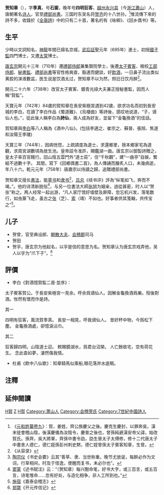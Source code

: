 {{東亞男性歷史人物
|名稱= 賀知章
|朝代= 唐
|圖片名稱=四明人鑑·唐祕書監禮部尚書賀公知章.png
|圖片說明=唐祕書監禮部尚書賀公知章（清代畫家虞琴所繪，出自《四明人鑑》）
|圖片大小=
|姓名= 賀知章
|字= 季真 維摩
|號= 石窗 四明狂客 詩腸
|身份= 诗人
|族裔= 
|出生日期= [[唐高宗|唐高宗]][[顯慶|顯慶]]四年<br/>659年
|出生地點= 會稽永興(今浙江蕭山)人
|逝世日期= [[唐玄宗|唐玄宗]][[天寶|天寶]]三年<br/>744年（86歲）
|逝世地點= 
|後世稱呼= 
|父親=
|元配=
|繼室=
|元配之父=
|嫡子=
|嫡女=
|庶子=
|著作= 詠柳一作柳枝詞 採蓮曲 答朝士 回鄉偶書二首 曉發 送人之軍 望人家桃李花 奉和聖制送張說上集賢學士賜宴賦得謨字 奉和御製春台望 順和 雍和 泰和 泰和聖制送張說巡邊 福和 太和 表和 大和 
}}
'''贺知章'''（{{bd|659年||744年|catIdx=H贺}}），字'''季真'''，号'''石窗'''，晚年号'''四明狂客'''，[[越州|越州]][[永兴县|永兴县]]（今[[浙江|浙江]][[蕭山|蕭山]]）人，唐朝著名[[诗人|诗人]]，官至[[禮部尚書|禮部尚書]]。三国时东吴名将[[贺齐|贺齐]]的十八世孙。<ref>《[[s:元和姓纂_(四庫全書本)/卷09|元和姓纂卷九]]》：賀，姜姓，齊公族慶父之後。慶克生慶封，以罪奔吳，漢末徙會稽山陰，後漢慶儀為汝陰令，慶普之後也，曾孫純避漢安帝父諱，始改賀氏。孫齊，吳大將軍，齊孫中書令劭，劭生晉太子太傅修，修十二代唐太子中書舍人德仁，德仁姪孫彭州刺史黙，德仁姪曾孫太子賓客知章，生曾。</ref>惟流傳下來的詩不多，收錄於《[[全唐詩|全唐詩]]》中的只有二十首，著名的有《咏柳》、《回乡偶书》等。

==生平==
少時以文詞知名，[[神龍_(年號)|神龍]]年間已揚名京城，[[武后|武后]][[証聖|証聖]]元年（695年）進士，初授[[國子監|國子監]]四門博士，又遷[[太常|太常]]博士。

[[唐玄宗|唐玄宗]]開元十三年（710年）遷[[禮部侍郎|禮部侍郎]]兼集賢院學士，後遷[[太子賓客|太子賓客]]、檢校[[工部侍郎|工部侍郎]]、[[秘書監|秘書監]]、[[禮部尚書|禮部尚書]]等官性格爽直，豁達而健談，好[[飲酒|飲酒]]，一日鼻子流出类似黄胶的涕液數盆，医生说是饮酒太过，贺知章不以为然，照旧日饮月醉<ref>《从容录》</ref>。

開元二十六年（738年）改官太子賓客、銀青光祿大夫兼正授秘書監，因而人稱“賀監”。

天寶元年（742年）84歲的賀知章在長安紫極宮遇到42歲、欲求功名而初到長安城的李白，在讀了李白作品《蜀道難》、《烏棲曲》等詩後，感叹地说道，“子，谪仙人也。”，從此後人稱李白為'''詩仙'''，兩人成為好友，並留下“金龜換酒”的佳話。

賀知章與[[李白|李白]]等八人稱為《酒中八仙》。(包括李適之、崔宗之、蘇晉、張旭、焦遂和汝陽王李璡)

天寶三年（744年），因病恍惚，上疏請度為道士，求還鄉里，捨本鄉家宅為道觀，求周宮湖數頃為放生池。皇帝詔令准許，賜鑑湖一曲。唐玄宗以御製詩贈之，皇太子率百官餞行。回山陰五雲門外“道士莊”，住“千秋觀”，建“一曲亭”自娛，繁紙不過數十字。
其間，寫下《回鄉偶書二首》，為人傳誦而膾炙人口，未幾病逝，年八十六。乾元元年（758年）唐肅宗以侍讀之歸，追贈禮部尚書。

贺知章又擅长[[書法|書法]]，能[[草书|草书]]和[[隶书|隶书]]<ref>[[陶宗仪|陶宗仪]]《书史会要》云其“善草、隶、当世称重。晚节尤放诞，每醉必作为文词，行草相间，时及于怪逸，使醒而复书，未必尔也”。</ref>，[[吕总|吕总]]《续书评》評為“纵笔如飞，奔而不竭。”。他的诗清新脱俗<ref>[[窦蒙|窦蒙]]《述书赋注》云：“（贺知章）每兴酣命笔，好书大字，或三百言，或五百言，诗笔惟命……忽有好处，与造化相争，非人工所到也。”</ref>，与另一位書法大師[[张旭|张旭]]为姻亲，過從甚密，时人以“贺张”称之。两人经常一起出游，“凡人家厅馆好墙壁及屏障，忽忘机兴发，落笔数行，如虫篆飞走，虽古之[[張芝|张]]（芝）、[[索靖|索]]（靖）不如也。好事者供其笺翰，共传宝之”<ref>[[施宿|施宿]]《嘉泰会稽志》</ref>。

==儿子==
*贺曾，官至典设郎、[[朝散大夫|朝散大夫]]、[[会稽郡|会稽郡]]司马
*贺田
*贺孚，唐玄宗为他起名，以孚是信的意思为名。贺知章认为唐玄宗戏弄他，吴人以孚为“爪下子”。<ref>[[郑綮|郑綮]]《开元传信记》</ref>

==評價==
* 李白《對酒憶賀監二首·並序》：
太子賓客賀公。于長安紫極宮一見余。呼余爲谪仙人。因解金龜換酒爲樂。殁後對酒。怅然有懷而作是詩。

其一

四明有狂客，風流賀季真。
長安一相見，呼我谪仙人。
昔好杯中物，今爲松下塵。
金龜換酒處，卻憶淚沾巾。

其二

狂客歸四明，山陰道士迎。
敕賜鏡湖水，爲君台沼榮。
人亡餘故宅，空有荷花生。
念此杳如夢，淒然傷我情。
*杜甫《飲中八仙歌》：知章騎馬似乘船,眼花落井水底眠。

== 注釋 ==
{{reflist|2}}

== 延伸閱讀 ==
{{Wikisource further reading}}

[[Category:唐朝诗人|H賀]]
[[Category:賀姓|Z]]
[[Category:浙江詩人|H賀]]
[[Category:萧山人|Category:萧山人]]
[[Category:会稽贺氏|Category:会稽贺氏]]
[[Category:7世紀中國詩人|Category:7世紀中國詩人]]

{{唐朝诗人诗号}}